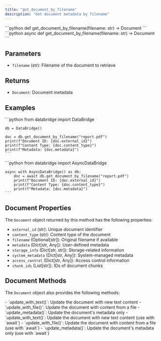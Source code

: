 ```yaml
---
title: "get_document_by_filename"
description: "Get document metadata by filename"
---
```


<Tabs>
  <Tab title="Sync">
    ```python
    def get_document_by_filename(filename: str) -> Document
    ```
  </Tab>
  <Tab title="Async">
    ```python
    async def get_document_by_filename(filename: str) -> Document
    ```
  </Tab>
</Tabs>

## Parameters

- `filename` (str): Filename of the document to retrieve

## Returns

- `Document`: Document metadata

## Examples

<Tabs>
  <Tab title="Sync">
    ```python
    from databridge import DataBridge
    
    db = DataBridge()
    
    doc = db.get_document_by_filename("report.pdf")
    print(f"Document ID: {doc.external_id}")
    print(f"Content Type: {doc.content_type}")
    print(f"Metadata: {doc.metadata}")
    ```
  </Tab>
  <Tab title="Async">
    ```python
    from databridge import AsyncDataBridge
    
    async with AsyncDataBridge() as db:
        doc = await db.get_document_by_filename("report.pdf")
        print(f"Document ID: {doc.external_id}")
        print(f"Content Type: {doc.content_type}")
        print(f"Metadata: {doc.metadata}")
    ```
  </Tab>
</Tabs>

## Document Properties

The `Document` object returned by this method has the following properties:

- `external_id` (str): Unique document identifier
- `content_type` (str): Content type of the document
- `filename` (Optional[str]): Original filename if available
- `metadata` (Dict[str, Any]): User-defined metadata
- `storage_info` (Dict[str, str]): Storage-related information
- `system_metadata` (Dict[str, Any]): System-managed metadata
- `access_control` (Dict[str, Any]): Access control information
- `chunk_ids` (List[str]): IDs of document chunks

## Document Methods

The `Document` object also provides the following methods:

<Tabs>
  <Tab title="Sync">
    - `update_with_text()`: Update the document with new text content
    - `update_with_file()`: Update the document with content from a file
    - `update_metadata()`: Update the document's metadata only
  </Tab>
  <Tab title="Async">
    - `update_with_text()`: Update the document with new text content (use with `await`)
    - `update_with_file()`: Update the document with content from a file (use with `await`)
    - `update_metadata()`: Update the document's metadata only (use with `await`)
  </Tab>
</Tabs>